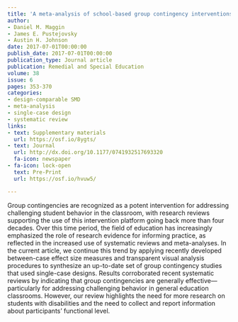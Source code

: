 ```yaml
---
title: 'A meta-analysis of school-based group contingency interventions for students with challenging behavior: An update'
author:
- Daniel M. Maggin
- James E. Pustejovsky
- Austin H. Johnson
date: 2017-07-01T00:00:00
publish_date: 2017-07-01T00:00:00
publication_type: Journal article
publication: Remedial and Special Education
volume: 38
issue: 6
pages: 353-370
categories:
- design-comparable SMD
- meta-analysis
- single-case design
- systematic review
links:
- text: Supplementary materials
  url: https://osf.io/8ygts/
- text: Journal
  url: http://dx.doi.org/10.1177/0741932517693320
  fa-icon: newspaper
- fa-icon: lock-open
  text: Pre-Print
  url: https://osf.io/hvuw5/

---
```



Group contingencies are recognized as a potent intervention for addressing challenging student behavior in the classroom, with research reviews supporting the use of this intervention platform going back more than four decades. Over this time period, the field of education has increasingly emphasized the role of research evidence for informing practice, as reflected in the increased use of systematic reviews and meta-analyses. In the current article, we continue this trend by applying recently developed between-case effect size measures and transparent visual analysis procedures to synthesize an up-to-date set of group contingency studies that used single-case designs. Results corroborated recent systematic reviews by indicating that group contingencies are generally effective—particularly for addressing challenging behavior in general education classrooms. However, our review highlights the need for more research on students with disabilities and the need to collect and report information about participants’ functional level.

